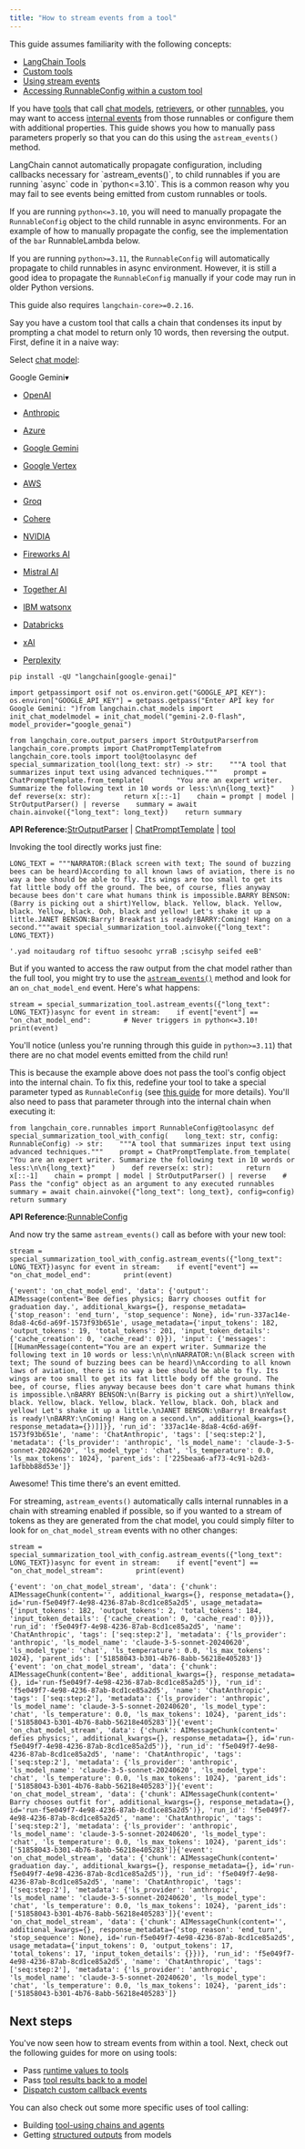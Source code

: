 ```yaml
---
title: "How to stream events from a tool"
---
```


<Info>
  This guide assumes familiarity with the following concepts:

  * [LangChain Tools](/src/oss/concepts/tools)
  * [Custom tools](/src/oss/how_to/custom_tools)
  * [Using stream events](/src/oss/how_to/streaming/#using-stream-events)
  * [Accessing RunnableConfig within a custom tool](/src/oss/how_to/tool_configure)
</Info>

If you have [tools](/src/oss/concepts/tools) that call [chat models](/src/oss/concepts/chat_models), [retrievers](/src/oss/concepts/retrievers), or other [runnables](/src/oss/concepts/runnables), you may want to access [internal events](https://python.langchain.com/oss/how_to/streaming/#event-reference) from those runnables or configure them with additional properties. This guide shows you how to manually pass parameters properly so that you can do this using the `astream_events()` method.

<Warning>
  LangChain cannot automatically propagate configuration, including callbacks necessary for `astream_events()`, to child runnables if you are running `async` code in `python<=3.10`. This is a common reason why you may fail to see events being emitted from custom runnables or tools.

  If you are running `python<=3.10`, you will need to manually propagate the `RunnableConfig` object to the child runnable in async environments. For an example of how to manually propagate the config, see the implementation of the `bar` RunnableLambda below.

  If you are running `python>=3.11`, the `RunnableConfig` will automatically propagate to child runnables in async environment. However, it is still a good idea to propagate the `RunnableConfig` manually if your code may run in older Python versions.

  This guide also requires `langchain-core>=0.2.16`.
</Warning>

Say you have a custom tool that calls a chain that condenses its input by prompting a chat model to return only 10 words, then reversing the output. First, define it in a naive way:

Select [chat model](/src/oss/integrations/chat):

Google Gemini▾

* [OpenAI](#)

* [Anthropic](#)

* [Azure](#)

* [Google Gemini](#)

* [Google Vertex](#)

* [AWS](#)

* [Groq](#)

* [Cohere](#)

* [NVIDIA](#)

* [Fireworks AI](#)

* [Mistral AI](#)

* [Together AI](#)

* [IBM watsonx](#)

* [Databricks](#)

* [xAI](#)

* [Perplexity](#)

```
pip install -qU "langchain[google-genai]"
```

```
import getpassimport osif not os.environ.get("GOOGLE_API_KEY"):  os.environ["GOOGLE_API_KEY"] = getpass.getpass("Enter API key for Google Gemini: ")from langchain.chat_models import init_chat_modelmodel = init_chat_model("gemini-2.0-flash", model_provider="google_genai")
```

```
from langchain_core.output_parsers import StrOutputParserfrom langchain_core.prompts import ChatPromptTemplatefrom langchain_core.tools import tool@toolasync def special_summarization_tool(long_text: str) -> str:    """A tool that summarizes input text using advanced techniques."""    prompt = ChatPromptTemplate.from_template(        "You are an expert writer. Summarize the following text in 10 words or less:\n\n{long_text}"    )    def reverse(x: str):        return x[::-1]    chain = prompt | model | StrOutputParser() | reverse    summary = await chain.ainvoke({"long_text": long_text})    return summary
```

**API Reference:**[StrOutputParser](https://python.langchain.com/api_reference/core/output_parsers/langchain_core.output_parsers.string.StrOutputParser.html) | [ChatPromptTemplate](https://python.langchain.com/api_reference/core/prompts/langchain_core.prompts.chat.ChatPromptTemplate.html) | [tool](https://python.langchain.com/api_reference/core/tools/langchain_core.tools.convert.tool.html)

Invoking the tool directly works just fine:

```
LONG_TEXT = """NARRATOR:(Black screen with text; The sound of buzzing bees can be heard)According to all known laws of aviation, there is no way a bee should be able to fly. Its wings are too small to get its fat little body off the ground. The bee, of course, flies anyway because bees don't care what humans think is impossible.BARRY BENSON:(Barry is picking out a shirt)Yellow, black. Yellow, black. Yellow, black. Yellow, black. Ooh, black and yellow! Let's shake it up a little.JANET BENSON:Barry! Breakfast is ready!BARRY:Coming! Hang on a second."""await special_summarization_tool.ainvoke({"long_text": LONG_TEXT})
```

```
'.yad noitaudarg rof tiftuo sesoohc yrraB ;scisyhp seifed eeB'
```

But if you wanted to access the raw output from the chat model rather than the full tool, you might try to use the [`astream_events()`](/src/oss/how_to/streaming/#using-stream-events) method and look for an `on_chat_model_end` event. Here's what happens:

```
stream = special_summarization_tool.astream_events({"long_text": LONG_TEXT})async for event in stream:    if event["event"] == "on_chat_model_end":        # Never triggers in python<=3.10!        print(event)
```

You'll notice (unless you're running through this guide in `python>=3.11`) that there are no chat model events emitted from the child run!

This is because the example above does not pass the tool's config object into the internal chain. To fix this, redefine your tool to take a special parameter typed as `RunnableConfig` (see [this guide](/src/oss/how_to/tool_configure) for more details). You'll also need to pass that parameter through into the internal chain when executing it:

```
from langchain_core.runnables import RunnableConfig@toolasync def special_summarization_tool_with_config(    long_text: str, config: RunnableConfig) -> str:    """A tool that summarizes input text using advanced techniques."""    prompt = ChatPromptTemplate.from_template(        "You are an expert writer. Summarize the following text in 10 words or less:\n\n{long_text}"    )    def reverse(x: str):        return x[::-1]    chain = prompt | model | StrOutputParser() | reverse    # Pass the "config" object as an argument to any executed runnables    summary = await chain.ainvoke({"long_text": long_text}, config=config)    return summary
```

**API Reference:**[RunnableConfig](https://python.langchain.com/api_reference/core/runnables/langchain_core.runnables.config.RunnableConfig.html)

And now try the same `astream_events()` call as before with your new tool:

```
stream = special_summarization_tool_with_config.astream_events({"long_text": LONG_TEXT})async for event in stream:    if event["event"] == "on_chat_model_end":        print(event)
```

```
{'event': 'on_chat_model_end', 'data': {'output': AIMessage(content='Bee defies physics; Barry chooses outfit for graduation day.', additional_kwargs={}, response_metadata={'stop_reason': 'end_turn', 'stop_sequence': None}, id='run-337ac14e-8da8-4c6d-a69f-1573f93b651e', usage_metadata={'input_tokens': 182, 'output_tokens': 19, 'total_tokens': 201, 'input_token_details': {'cache_creation': 0, 'cache_read': 0}}), 'input': {'messages': [[HumanMessage(content="You are an expert writer. Summarize the following text in 10 words or less:\n\n\nNARRATOR:\n(Black screen with text; The sound of buzzing bees can be heard)\nAccording to all known laws of aviation, there is no way a bee should be able to fly. Its wings are too small to get its fat little body off the ground. The bee, of course, flies anyway because bees don't care what humans think is impossible.\nBARRY BENSON:\n(Barry is picking out a shirt)\nYellow, black. Yellow, black. Yellow, black. Yellow, black. Ooh, black and yellow! Let's shake it up a little.\nJANET BENSON:\nBarry! Breakfast is ready!\nBARRY:\nComing! Hang on a second.\n", additional_kwargs={}, response_metadata={})]]}}, 'run_id': '337ac14e-8da8-4c6d-a69f-1573f93b651e', 'name': 'ChatAnthropic', 'tags': ['seq:step:2'], 'metadata': {'ls_provider': 'anthropic', 'ls_model_name': 'claude-3-5-sonnet-20240620', 'ls_model_type': 'chat', 'ls_temperature': 0.0, 'ls_max_tokens': 1024}, 'parent_ids': ['225beaa6-af73-4c91-b2d3-1afbbb88d53e']}
```

Awesome! This time there's an event emitted.

For streaming, `astream_events()` automatically calls internal runnables in a chain with streaming enabled if possible, so if you wanted to a stream of tokens as they are generated from the chat model, you could simply filter to look for `on_chat_model_stream` events with no other changes:

```
stream = special_summarization_tool_with_config.astream_events({"long_text": LONG_TEXT})async for event in stream:    if event["event"] == "on_chat_model_stream":        print(event)
```

```
{'event': 'on_chat_model_stream', 'data': {'chunk': AIMessageChunk(content='', additional_kwargs={}, response_metadata={}, id='run-f5e049f7-4e98-4236-87ab-8cd1ce85a2d5', usage_metadata={'input_tokens': 182, 'output_tokens': 2, 'total_tokens': 184, 'input_token_details': {'cache_creation': 0, 'cache_read': 0}})}, 'run_id': 'f5e049f7-4e98-4236-87ab-8cd1ce85a2d5', 'name': 'ChatAnthropic', 'tags': ['seq:step:2'], 'metadata': {'ls_provider': 'anthropic', 'ls_model_name': 'claude-3-5-sonnet-20240620', 'ls_model_type': 'chat', 'ls_temperature': 0.0, 'ls_max_tokens': 1024}, 'parent_ids': ['51858043-b301-4b76-8abb-56218e405283']}{'event': 'on_chat_model_stream', 'data': {'chunk': AIMessageChunk(content='Bee', additional_kwargs={}, response_metadata={}, id='run-f5e049f7-4e98-4236-87ab-8cd1ce85a2d5')}, 'run_id': 'f5e049f7-4e98-4236-87ab-8cd1ce85a2d5', 'name': 'ChatAnthropic', 'tags': ['seq:step:2'], 'metadata': {'ls_provider': 'anthropic', 'ls_model_name': 'claude-3-5-sonnet-20240620', 'ls_model_type': 'chat', 'ls_temperature': 0.0, 'ls_max_tokens': 1024}, 'parent_ids': ['51858043-b301-4b76-8abb-56218e405283']}{'event': 'on_chat_model_stream', 'data': {'chunk': AIMessageChunk(content=' defies physics;', additional_kwargs={}, response_metadata={}, id='run-f5e049f7-4e98-4236-87ab-8cd1ce85a2d5')}, 'run_id': 'f5e049f7-4e98-4236-87ab-8cd1ce85a2d5', 'name': 'ChatAnthropic', 'tags': ['seq:step:2'], 'metadata': {'ls_provider': 'anthropic', 'ls_model_name': 'claude-3-5-sonnet-20240620', 'ls_model_type': 'chat', 'ls_temperature': 0.0, 'ls_max_tokens': 1024}, 'parent_ids': ['51858043-b301-4b76-8abb-56218e405283']}{'event': 'on_chat_model_stream', 'data': {'chunk': AIMessageChunk(content=' Barry chooses outfit for', additional_kwargs={}, response_metadata={}, id='run-f5e049f7-4e98-4236-87ab-8cd1ce85a2d5')}, 'run_id': 'f5e049f7-4e98-4236-87ab-8cd1ce85a2d5', 'name': 'ChatAnthropic', 'tags': ['seq:step:2'], 'metadata': {'ls_provider': 'anthropic', 'ls_model_name': 'claude-3-5-sonnet-20240620', 'ls_model_type': 'chat', 'ls_temperature': 0.0, 'ls_max_tokens': 1024}, 'parent_ids': ['51858043-b301-4b76-8abb-56218e405283']}{'event': 'on_chat_model_stream', 'data': {'chunk': AIMessageChunk(content=' graduation day.', additional_kwargs={}, response_metadata={}, id='run-f5e049f7-4e98-4236-87ab-8cd1ce85a2d5')}, 'run_id': 'f5e049f7-4e98-4236-87ab-8cd1ce85a2d5', 'name': 'ChatAnthropic', 'tags': ['seq:step:2'], 'metadata': {'ls_provider': 'anthropic', 'ls_model_name': 'claude-3-5-sonnet-20240620', 'ls_model_type': 'chat', 'ls_temperature': 0.0, 'ls_max_tokens': 1024}, 'parent_ids': ['51858043-b301-4b76-8abb-56218e405283']}{'event': 'on_chat_model_stream', 'data': {'chunk': AIMessageChunk(content='', additional_kwargs={}, response_metadata={'stop_reason': 'end_turn', 'stop_sequence': None}, id='run-f5e049f7-4e98-4236-87ab-8cd1ce85a2d5', usage_metadata={'input_tokens': 0, 'output_tokens': 17, 'total_tokens': 17, 'input_token_details': {}})}, 'run_id': 'f5e049f7-4e98-4236-87ab-8cd1ce85a2d5', 'name': 'ChatAnthropic', 'tags': ['seq:step:2'], 'metadata': {'ls_provider': 'anthropic', 'ls_model_name': 'claude-3-5-sonnet-20240620', 'ls_model_type': 'chat', 'ls_temperature': 0.0, 'ls_max_tokens': 1024}, 'parent_ids': ['51858043-b301-4b76-8abb-56218e405283']}
```

## Next steps

You've now seen how to stream events from within a tool. Next, check out the following guides for more on using tools:

* Pass [runtime values to tools](/src/oss/how_to/tool_runtime)
* Pass [tool results back to a model](/src/oss/how_to/tool_results_pass_to_model)
* [Dispatch custom callback events](/src/oss/how_to/callbacks_custom_events)

You can also check out some more specific uses of tool calling:

* Building [tool-using chains and agents](/src/oss/how_to/#tools)
* Getting [structured outputs](/src/oss/how_to/structured_output) from models
